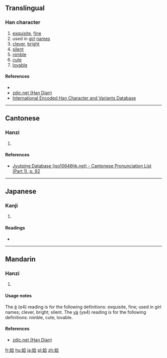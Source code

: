 ==Translingual==

===Han character===
{{Han char|rn=38|rad=女|as=06|sn=9|four=48461|canj=VOMR|ids=⿰女合}}

# [[exquisite]], [[fine]]
# used in [[girl]] [[name]]s
# [[clever]], [[bright]]
# [[silent]]
# [[nimble]]
# [[cute]]
# [[lovable]]

====References====
* {{Han ref|kx=0261.070|dkj=06242|dj=0527.110|hdz=21046.020|uh=59F6|ud=23030|bh=CE6B|bd=52843}}
*[http://www.zdic.net/zd/zi/ZdicE5ZdicA7ZdicB6.htm zdic.net (Han Dian)]
*[http://chardb.iis.sinica.edu.tw/char/9727 International Encoded Han Character and Variants Database]

----

==Cantonese==

===Hanzi===
{{yue-hanzi|jyut=[[ap1]], [[ngap1]]|y=ap1, ngap1}}

# {{defn|lang=yue|sort=女06}}

====References====
* [http://www.iso10646hk.net/jp/document/download.jsp Jyutping Database (iso10646hk.net) - Cantonese Pronunciation List (Part 1), p. 92]

----

==Japanese==

===Kanji===
{{ja-kanji|grade=|rs=女06}}

# {{defn|lang=ja|sort=女06}}

====Readings====
* {{ja-readings|on=[[おう]] (ō)|kun=[[しずか]] (shizuka), [[あい]] (ai)}}

----

==Mandarin==

===Hanzi===
{{cmn-hanzi|pin=[[è]] ([[e4]]), [[yà]] ([[ya4]])|wg=o<sup>4</sup>, ya<sup>4</sup>}}

# {{defn|lang=cmn|sort=女06}}

====Usage notes====
The [[è]] (e4) reading is for the following definitions: exquisite, fine; used in girl names; clever, bright;
silent. The [[yà]] (ya4) reading is for the following definitions: nimble, cute, lovable.

====References====
*[http://www.zdic.net/zd/zi/ZdicE5ZdicA7ZdicB6.htm zdic.net (Han Dian)]

[[fr:姶]]
[[hu:姶]]
[[ja:姶]]
[[pl:姶]]
[[zh:姶]]